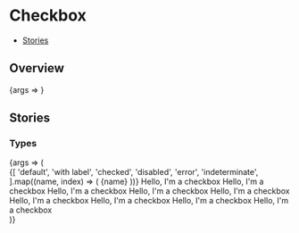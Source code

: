 

<Meta title="Components/Checkbox new" component={Checkbox} />

# Checkbox

- [Stories](#stories)

## Overview

<Canvas>
  <Story name="Default">{args => <Checkbox {...args} />}</Story>
</Canvas>

<ArgsTable story="Default" />

## Stories

### Types

<Canvas>
  <Story name="Types">
    {args => (
      <div>
        <StoryVariantTable>
          <thead>
            <tr>
              {[
                'default',
                'with label',
                'checked',
                'disabled',
                'error',
                'indeterminate',
              ].map((name, index) => (
                <th>
                  <Headline
                    key={index}
                    extraBold
                    transform="uppercase"
                    type="span"
                    color="text-gray-40"
                    size="medium"
                  >
                    {name}
                  </Headline>
                </th>
              ))}
            </tr>
          </thead>
          <tbody>
            <tr>
              <td>
                <Flex justifyContent="center">
                  <Checkbox />
                </Flex>
              </td>
              <td>
                <Flex justifyContent="center">
                  <Checkbox>Hello, I'm a checkbox</Checkbox>
                </Flex>
              </td>
              <td>
                <Flex justifyContent="center">
                  <Checkbox checked>Hello, I'm a checkbox</Checkbox>
                </Flex>
              </td>
              <td>
                <Flex justifyContent="center" direction="column">
                  <Checkbox disabled>Hello, I'm a checkbox</Checkbox>
                  <Checkbox disabled checked>
                    Hello, I'm a checkbox
                  </Checkbox>
                  <Checkbox disabled errorMessage="Error message">
                    Hello, I'm a checkbox
                  </Checkbox>
                  <Checkbox disabled checked errorMessage="Error message">
                    Hello, I'm a checkbox
                  </Checkbox>
                </Flex>
              </td>
              <td>
                <Flex justifyContent="center" direction="column">
                  <Checkbox errorMessage="Error message">
                    Hello, I'm a checkbox
                  </Checkbox>
                  <Checkbox errorMessage="Error message" checked>
                    Hello, I'm a checkbox
                  </Checkbox>
                </Flex>
              </td>
              <td>
                <Flex justifyContent="center" direction="column">
                  <Checkbox indeterminate>Hello, I'm a checkbox</Checkbox>
                </Flex>
              </td>
            </tr>
          </tbody>
        </StoryVariantTable>
      </div>
    )}
  </Story>
</Canvas>
